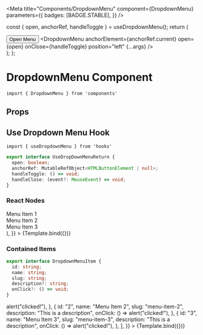 
<Meta
  title="Components/DropdownMenu"
  component={DropdownMenu}
  parameters={{
    badges: [BADGE.STABLE],
  }}
/>

  const { open, anchorRef, handleToggle } = useDropdownMenu();
  return (
    <div>
      <Button
        color="primary"
        variant="contained"
        ref={anchorRef}
        onClick={handleToggle}
      >
        Open Menu
      </Button>
      <DropdownMenu
        anchorElement={anchorRef.current}
        open={open}
        onClose={handleToggle}
        position="left"
        {...args}
      />
    </div>
  );
};

# DropdownMenu Component

```
import { DropdownMenu } from 'components'
```

## Props

<ArgsTable of={DropdownMenu} />

## Use Dropdown Menu Hook

```
import { useDropdownMenu } from 'hooks'
```

```ts
export interface UseDropDownMenuReturn {
  open: boolean;
  anchorRef: MutableRefObject<HTMLButtonElement | null>;
  handleToggle: () => void;
  handleClose: (event?: MouseEvent) => void;
}
```

### React Nodes

<Canvas>
  <Story
    name="React Nodes"
    args={{
      items: (
        <div>
          <div>Menu Item 1</div>
          <div>Menu Item 2</div>
          <div>Menu Item 3</div>
        </div>
      ),
    }}
  >
    {Template.bind({})}
  </Story>
</Canvas>

### Contained Items

```ts
export interface DropdownMenuItem {
  id: string;
  name: string;
  slug: string;
  description?: string;
  onClick?: () => void;
}
```

<Canvas>
  <Story
    name="Contained Items"
    args={{
      items: [
        {
          id: "1",
          name: "Menu Item 1",
          slug: "menu-item-1",
          description: "This is a description",
          onClick: () => alert("clicked!"),
        },
        {
          id: "2",
          name: "Menu Item 2",
          slug: "menu-item-2",
          description: "This is a description",
          onClick: () => alert("clicked!"),
        },
        {
          id: "3",
          name: "Menu Item 3",
          slug: "menu-item-3",
          description: "This is a description",
          onClick: () => alert("clicked!"),
        },
      ],
    }}
  >
    {Template.bind({})}
  </Story>
</Canvas>
